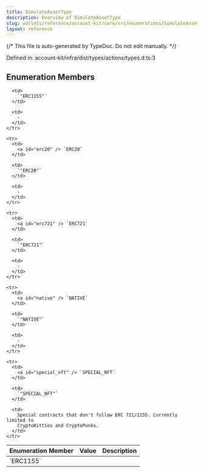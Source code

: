 ```yaml
---
title: SimulateAssetType
description: Overview of SimulateAssetType
slug: wallets/reference/account-kit/core/src/enumerations/SimulateAssetType
layout: reference
---
```


{/* This file is auto-generated by TypeDoc. Do not edit manually. */}

Defined in: account-kit/infra/dist/types/actions/types.d.ts:3

## Enumeration Members

<table>
  <thead>
    <tr>
      <th align="left">Enumeration Member</th>
      <th align="left">Value</th>
      <th align="left">Description</th>
    </tr>
  </thead>

  <tbody>
    <tr>
      <td>
        <a id="erc1155" /> `ERC1155`
      </td>

      <td>
        `"ERC1155"`
      </td>

      <td>
        ‐
      </td>
    </tr>

    <tr>
      <td>
        <a id="erc20" /> `ERC20`
      </td>

      <td>
        `"ERC20"`
      </td>

      <td>
        ‐
      </td>
    </tr>

    <tr>
      <td>
        <a id="erc721" /> `ERC721`
      </td>

      <td>
        `"ERC721"`
      </td>

      <td>
        ‐
      </td>
    </tr>

    <tr>
      <td>
        <a id="native" /> `NATIVE`
      </td>

      <td>
        `"NATIVE"`
      </td>

      <td>
        ‐
      </td>
    </tr>

    <tr>
      <td>
        <a id="special_nft" /> `SPECIAL_NFT`
      </td>

      <td>
        `"SPECIAL_NFT"`
      </td>

      <td>
        Special contracts that don't follow ERC 721/1155. Currently limited to
        CryptoKitties and CryptoPunks.
      </td>
    </tr>

  </tbody>
</table>
